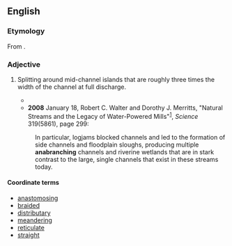 ==English==

===Etymology===
From {{prefix|en|ana|branching}}.

===Adjective===
{{en-adj|-}}

# {{lb|en|hydrology|of a water channel}} Splitting around mid-channel islands that are roughly three times the width of the channel at full discharge.
#* {{quote-book
|lang=en
|year=1969
|page=425
|author=Richard J. Chorley
|coauthors=Roger Graham Barry
|title=Water, Earth, and Man
|url=http://books.google.com/books?id=uH9RAAAAMAAJ
|passage=Work on '''anabranching''' channels has been restricted mainly to the alluvial plains of the Murray and the Murrumbidgee, where the anabranches -- offshoots -- rejoin the original trunk or unite with a next-neighbouring trunk, sometimes after a distance of tens of miles.}}
#* '''2008''' January 18, Robert C. Walter and Dorothy J. Merritts, "Natural Streams and the Legacy of Water-Powered Mills"<sup>[http://www.sciencemag.org/cgi/content/full/319/5861/299]</sup>, ''Science'' 319(5861), page 299:
#: In particular, logjams blocked channels and led to the formation of side channels and floodplain sloughs, producing multiple '''anabranching''' channels and riverine wetlands that are in stark contrast to the large, single channels that exist in these streams today.

====Coordinate terms====
* [[anastomosing]]
* [[braided]]
* [[distributary]]
* [[meandering]]
* [[reticulate]]
* [[straight]]